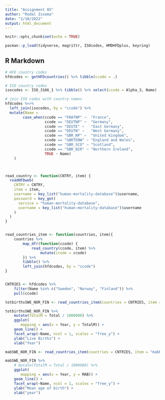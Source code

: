 ```yaml
---
title: "Assignment 05"
author: "Rodal Issema"
date: "2/10/2022"
output: html_document
---
```


```r
knitr::opts_chunk$set(echo = TRUE)

pacman::p_load(tidyverse, magrittr, ISOcodes, HMDHFDplus, keyring)
```

## R Markdown

```r
# HFD country codes
hfdcodes <- getHFDcountries() %>% tibble(ccode = .)

# ISO country codes
isocodes <- ISO_3166_1 %>% tibble() %>% select(ccode = Alpha_3, Name)

# join ISO codes with country names
hfdcodes %<>% 
  left_join(isocodes, by = "ccode") %>% 
  mutate(Name = 
        case_when(ccode == "FRATNP" ~  "France",
                  ccode == "DEUTNP" ~  "Germany",
                  ccode == "DEUTE" ~   "East Germany",
                  ccode == "DEUTW" ~   "West Germany",
                  ccode == "GBR_NP" ~  "United Kingdom", 
                  ccode == "GBRTENW" ~ "England and Wales",
                  ccode == "GBR_SCO" ~ "Scotland",
                  ccode == "GBR_NIR" ~ "Northern Ireland",
                  TRUE ~ Name)
    )



read_country <- function(CNTRY, item) {
  readHFDweb(
    CNTRY = CNTRY,
    item = item,
    username = key_list("human-mortality-database")$username,
    password = key_get(
      service = "human-mortality-database",
      username = key_list("human-mortality-database")$username
    )
  )
}


read_countries_item <- function(countries, item){
    countries %>%
        map_dfr(function(ccode) {
            read_country(ccode, item) %>%
                mutate(ccode = ccode)
        }) %>%
        tibble() %>% 
        left_join(hfdcodes, by = "ccode")
}


CNTRIES <- hfdcodes %>% 
    filter(Name %in% c("Sweden", "Norway", "Finland")) %>% 
    pull(ccode)

```

```r
totbirthsSWE_NOR_FIN <- read_countries_item(countries = CNTRIES, item = "totbirthsRR")

totbirthsSWE_NOR_FIN %>% 
    mutate(TotalM = Total / 1000000) %>% 
    ggplot( 
       mapping = aes(x = Year, y = TotalM)) +
    geom_line() +
    facet_wrap(~Name, ncol = 1, scales = "free_y") +
    ylab("Live Births") +
    xlab("Year")

```

```r
mabSWE_NOR_FIN <- read_countries_item(countries = CNTRIES, item = "mabRR")

mabSWE_NOR_FIN %>% 
    # mutate(TotalM = Total / 1000000) %>% 
    ggplot( 
       mapping = aes(x = Year, y = MAB)) +
    geom_line() +
    facet_wrap(~Name, ncol = 1, scales = "free_y") +
    ylab("Mean age of birth") +
    xlab("year")
```

